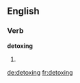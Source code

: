 ==English==

===Verb===
'''detoxing'''

# {{present participle of|detox}}

[[de:detoxing]]
[[fr:detoxing]]